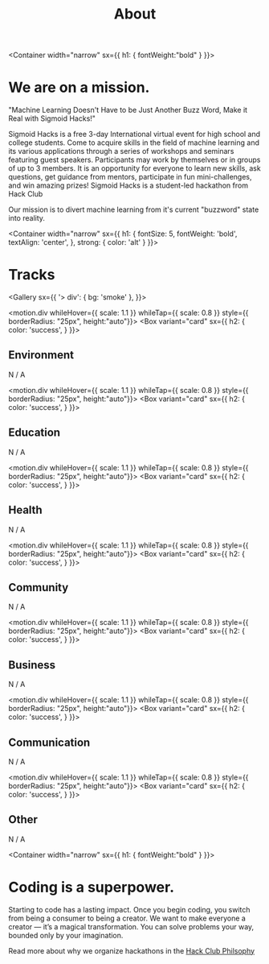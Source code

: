 

<Header sx={{ bg: 'primary' }} width="narrow">

# About

</Header>

<Container width="narrow"
    sx={{
        h1: {
            fontWeight:"bold"
        }
    }}>

# We are on a mission.
"Machine Learning Doesn't Have to be Just Another Buzz Word, Make it Real with Sigmoid Hacks!"

Sigmoid Hacks is a free 3-day International virtual event for high school and college students. Come to acquire skills in the field of machine learning and its various applications through a series of workshops and seminars featuring guest speakers. Participants may work by themselves or in groups of up to 3 members. It is an opportunity for everyone to learn new skills, ask questions, get guidance from mentors, participate in fun mini-challenges, and win amazing prizes! Sigmoid Hacks is a student-led hackathon from Hack Club


Our mission is to divert machine learning from it's current "buzzword" state into reality.

</Container>

<Container width="narrow"
  sx={{
    h1: {
      fontSize: 5,
      fontWeight: 'bold',
      textAlign: 'center',
    },
    strong: {
      color: 'alt'
    }
  }}>

# Tracks

</Container>

<Gallery sx={{
    '> div': {
        bg: 'smoke'
    },
}}>

<motion.div whileHover={{ scale: 1.1 }} whileTap={{ scale: 0.8 }} style={{ borderRadius: "25px", height:"auto"}}>
<Box variant="card"
sx={{
    h2: {
        color: 'success',
    }
    }}>

## Environment

N / A

</Box>
</motion.div>

<motion.div whileHover={{ scale: 1.1 }} whileTap={{ scale: 0.8 }} style={{ borderRadius: "25px", height:"auto"}}>
<Box variant="card"
sx={{
    h2: {
        color: 'success',
    }
    }}>

## Education

N / A

</Box>
</motion.div>

<motion.div whileHover={{ scale: 1.1 }} whileTap={{ scale: 0.8 }} style={{ borderRadius: "25px", height:"auto"}}>
<Box variant="card"
sx={{
    h2: {
        color: 'success',
    }
    }}>

## Health

N / A

</Box>
</motion.div>

<motion.div whileHover={{ scale: 1.1 }} whileTap={{ scale: 0.8 }} style={{ borderRadius: "25px", height:"auto"}}>
<Box variant="card"
sx={{
    h2: {
        color: 'success',
    }
    }}>

## Community

N / A

</Box>
</motion.div>

<motion.div whileHover={{ scale: 1.1 }} whileTap={{ scale: 0.8 }} style={{ borderRadius: "25px", height:"auto"}}>
<Box variant="card"
sx={{
    h2: {
        color: 'success',
    }
    }}>

## Business

N / A

</Box>
</motion.div>

<motion.div whileHover={{ scale: 1.1 }} whileTap={{ scale: 0.8 }} style={{ borderRadius: "25px", height:"auto"}}>
<Box variant="card"
sx={{
    h2: {
        color: 'success',
    }
    }}>

## Communication

N / A

</Box>
</motion.div>

<motion.div whileHover={{ scale: 1.1 }} whileTap={{ scale: 0.8 }} style={{ borderRadius: "25px", height:"auto"}}>
<Box variant="card"
sx={{
    h2: {
        color: 'success',
    }
    }}>

## Other

N / A

</Box>
</motion.div>

</Gallery>

<Container width="narrow"
    sx={{
        h1: {
            fontWeight:"bold"
        }
    }}>

# Coding is a superpower.

Starting to code has a lasting impact. Once you begin coding, you switch from being a consumer to being a creator. We want to make everyone a creator — it’s a magical transformation. You can solve problems your way, bounded only by your imagination.

Read more about why we organize hackathons in the <a href="https://hackclub.com/philosophy/" target="_blank">Hack Club Philsophy</a>

</Container>
